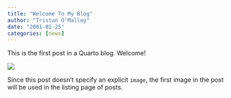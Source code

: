 ```yaml
---
title: "Welcome To My Blog"
author: "Tristan O'Malley"
date: "2001-02-25"
categories: [news]
---
```


This is the first post in a Quarto blog. Welcome!

![](thumbnail.jpg)

Since this post doesn't specify an explicit `image`, the first image in the post will be used in the listing page of posts.
